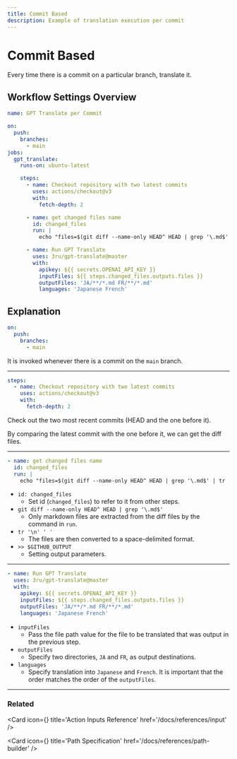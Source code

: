 ```yaml
---
title: Commit Based
description: Example of translation execution per commit
---
```



# Commit Based

Every time there is a commit on a particular branch, translate it.

## Workflow Settings Overview

```yaml filename="gpt-translate-commit.yml"
name: GPT Translate per Commit

on:
  push:
    branches:
      - main
jobs:
  gpt_translate:
    runs-on: ubuntu-latest

    steps:
      - name: Checkout repository with two latest commits
        uses: actions/checkout@v3
        with:
          fetch-depth: 2

      - name: get changed files name
        id: changed_files
        run: |
          echo "files=$(git diff --name-only HEAD^ HEAD | grep '\.md$' | tr '\n' ' ')" >> $GITHUB_OUTPUT

      - name: Run GPT Translate
        uses: 3ru/gpt-translate@master
        with:
          apikey: ${{ secrets.OPENAI_API_KEY }}
          inputFiles: ${{ steps.changed_files.outputs.files }}
          outputFiles: 'JA/**/*.md FR/**/*.md'
          languages: 'Japanese French'
```

## Explanation

```yaml {2-4}
on:
  push:
    branches:
      - main
```

It is invoked whenever there is a commit on the `main` branch.

---

```yaml {3-5}
steps:
  - name: Checkout repository with two latest commits
    uses: actions/checkout@v3
    with:
      fetch-depth: 2
```

Check out the two most recent commits (HEAD and the one before it).

By comparing the latest commit with the one before it, we can get the diff files.

---

```yaml {2-4}
- name: get changed files name
  id: changed_files
  run: |
    echo "files=$(git diff --name-only HEAD^ HEAD | grep '\.md$' | tr '\n' ' ')" >> $GITHUB_OUTPUT
```

- `id: changed_files`
  - Set id (`changed_files`) to refer to it from other steps.
- `git diff --name-only HEAD^ HEAD | grep '\.md$'`
  - Only markdown files are extracted from the diff files by the command in `run`.
- `tr '\n' ' '`
  - The files are then converted to a space-delimited format.
- `>> $GITHUB_OUTPUT`
  - Setting output parameters.

---

```yaml {5-7}
- name: Run GPT Translate
  uses: 3ru/gpt-translate@master
  with:
    apikey: ${{ secrets.OPENAI_API_KEY }}
    inputFiles: ${{ steps.changed_files.outputs.files }}
    outputFiles: 'JA/**/*.md FR/**/*.md'
    languages: 'Japanese French'
```

- `inputFiles`
  - Pass the file path value for the file to be translated that was output in the previous step.
- `outputFiles`
  - Specify two directories, `JA` and `FR`, as output destinations.
- `languages`
  - Specify translation into `Japanese` and `French`.
    It is important that the order matches the order of the `outputFiles`.

---

### Related

<Card
  icon={<BookOpenIcon />}
  title='Action Inputs Reference'
  href='/docs/references/input'
/>

<Card
  icon={<BookOpenIcon />}
  title='Path Specification'
  href='/docs/references/path-builder'
/>
